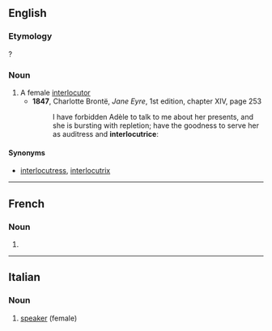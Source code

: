 ==English==

===Etymology===
{{etyl|fr|en}}?

===Noun===
{{en-noun}}

# A female [[interlocutor]]
#* '''1847''', Charlotte Brontë, ''Jane Eyre'', 1st edition, chapter XIV, page 253
#*: I have forbidden Adèle to talk to me about her presents, and she is bursting with repletion; have the goodness to serve her as auditress and '''interlocutrice''': 

====Synonyms====
* [[interlocutress]], [[interlocutrix]]

----

==French==

===Noun===
{{fr-noun|f|m=interlocuteur}}

# {{l|en|interlocutrice}}

----

==Italian==

===Noun===
{{it-noun|f|m=interlocutore}}

# [[speaker]] (female)